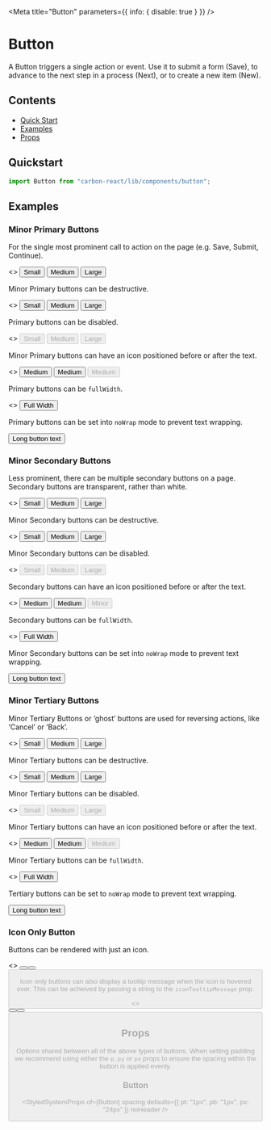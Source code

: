 
<Meta title="Button" parameters={{ info: { disable: true } }} />

# Button

A Button triggers a single action or event.
Use it to submit a form (Save), to advance to the next step in a process (Next), or to create a new item (New).

## Contents

- [Quick Start](#quick-start)
- [Examples](#examples)
- [Props](#props)

## Quickstart

```javascript
import Button from "carbon-react/lib/components/button";
```

## Examples

### Minor Primary Buttons

For the single most prominent call to action on the page (e.g. Save, Submit, Continue).

<Canvas>
  <Story name="minor/primary">
    <>
      <Button mt={2} ml={2} buttonType="primary" isMinor={true} size="small">
        Small
      </Button>
      <Button mt={2} buttonType="primary" isMinor={true} ml={2}>
        Medium
      </Button>
      <Button mt={2} buttonType="primary" isMinor={true} size="large" ml={2}>
        Large
      </Button>
    </>
  </Story>
</Canvas>

Minor Primary buttons can be destructive.

<Canvas>
  <Story name="minor/primary/destructive">
    <>
      <Button mt={2} ml={2} buttonType="primary" isMinor={true} destructive size="small">
        Small
      </Button>
      <Button mt={2} buttonType="primary" isMinor={true} destructive ml={2}>
        Medium
      </Button>
      <Button mt={2} buttonType="primary" isMinor={true} destructive size="large" ml={2}>
        Large
      </Button>
    </>
  </Story>
</Canvas>

Primary buttons can be disabled.

<Canvas>
  <Story name="minor/primary/disabled">
    <>
      <Button mt={2} ml={2} buttonType="primary" isMinor={true} disabled size="small">
        Small
      </Button>
      <Button mt={2} buttonType="primary" isMinor={true} disabled ml={2}>
        Medium
      </Button>
      <Button mt={2} buttonType="primary" isMinor={true} disabled size="large" ml={2}>
        Large
      </Button>
    </>
  </Story>
</Canvas>

Minor Primary buttons can have an icon positioned before or after the text.

<Canvas>
  <Story name="minor/primary/icon">
    <>
      <Button mt={2} ml={2} buttonType="primary" isMinor={true} iconType="print">
        Medium
      </Button>
      <Button
        mt={2}
        buttonType="primary"
        destructive
        iconType="delete"
        iconPosition="after"
        ml={2}
        isMinor={true}
      >
        Medium
      </Button>
      <Button
        mt={2}
        buttonType="primary"
        disabled
        iconType="print"
        iconPosition="after"
        ml={2}
        isMinor={true}
      >
        Medium
      </Button>
    </>
  </Story>
</Canvas>

Primary buttons can be `fullWidth`.

<Canvas>
  <Story name="minor/primary/full-width">
    <>
      <Button mt={2} buttonType="primary" isMinor={true} fullWidth>
        Full Width
      </Button>
    </>
  </Story>
</Canvas>

Primary buttons can be set into `noWrap` mode to prevent text wrapping.

<Canvas>
  <Story name="minor/primary/noWrap">
    <Button mt={2} ml={2} buttonType="primary" isMinor={true} noWrap>
      Long button text
    </Button>
  </Story>
</Canvas>

### Minor Secondary Buttons

Less prominent, there can be multiple secondary buttons on a page.
Secondary buttons are transparent, rather than white.

<Canvas>
  <Story name="minor/secondary">
    <>
      <Button mt={2} size="small" isMinor={true} ml={2}>
        Small
      </Button>
      <Button mt={2} ml={2} isMinor={true}>
        Medium
      </Button>
      <Button mt={2} size="large" ml={2} isMinor={true}>
        Large
      </Button>
    </>
  </Story>
</Canvas>

Minor Secondary buttons can be destructive.

<Canvas>
  <Story name="minor/secondary/destructive">
    <>
      <Button mt={2} destructive size="small" isMinor={true} ml={2}>
        Small
      </Button>
      <Button mt={2} destructive ml={2} isMinor={true}>
        Medium
      </Button>
      <Button mt={2} destructive size="large" ml={2} isMinor={true}>
        Large
      </Button>
    </>
  </Story>
</Canvas>

Minor Secondary buttons can be disabled.

<Canvas>
  <Story name="minor/secondary/disabled">
    <>
      <Button mt={2} size="small" disabled isMinor={true} ml={2}>
        Small
      </Button>
      <Button mt={2} disabled ml={2} isMinor={true}>
        Medium
      </Button>
      <Button mt={2} size="large" disabled ml={2} isMinor={true}>
        Large
      </Button>
    </>
  </Story>
</Canvas>

Secondary buttons can have an icon positioned before or after the text.

<Canvas>
  <Story name="minor/secondary/icon">
    <>
      <Button mt={2} iconType="print" isMinor={true} ml={2}>
        Medium
      </Button>
      <Button mt={2} destructive iconType="delete" iconPosition="after" ml={2} isMinor={true}>
        Medium
      </Button>
      <Button mt={2} disabled iconType="print" iconPosition="after" ml={2} isMinor={true}>
        Minor
      </Button>
    </>
  </Story>
</Canvas>

Secondary buttons can be `fullWidth`.

<Canvas>
  <Story name="minor/secondary/full-width">
    <>
      <Button mt={2} buttonType="secondary" isMinor={true} fullWidth>
        Full Width
      </Button>
    </>
  </Story>
</Canvas>

Minor Secondary buttons can be set into `noWrap` mode to prevent text wrapping.

<Canvas>
  <Story name="minor/secondary/noWrap" parameters={{ chromatic: { disable: true } }}>
    <Button mt={2} buttonType="secondary" isMinor={true} noWrap>
      Long button text
    </Button>
  </Story>
</Canvas>

### Minor Tertiary Buttons

Minor Tertiary Buttons or ‘ghost’ buttons are used for reversing actions, like ‘Cancel’ or ‘Back’.

<Canvas>
  <Story name="minor/tertiary">
    <>
      <Button mt={2} buttonType="tertiary" size="small" isMinor={true} ml={2}>
        Small
      </Button>
      <Button mt={2} buttonType="tertiary" ml={2} isMinor={true}>
        Medium
      </Button>
      <Button mt={2} buttonType="tertiary" size="large" ml={2} isMinor={true}>
        Large
      </Button>
    </>
  </Story>
</Canvas>

Minor Tertiary buttons can be destructive.

<Canvas>
  <Story name="minor/tertiary/destructive">
    <>
      <Button mt={2} buttonType="tertiary" destructive size="small" isMinor={true} ml={2}>
        Small
      </Button>
      <Button mt={2} buttonType="tertiary" destructive ml={2} isMinor={true}>
        Medium
      </Button>
      <Button mt={2} buttonType="tertiary" destructive size="large" ml={2} isMinor={true}>
        Large
      </Button>
    </>
  </Story>
</Canvas>

Minor Tertiary buttons can be disabled.

<Canvas>
  <Story name="minor/tertiary/disabled">
    <>
      <Button mt={2} buttonType="tertiary" disabled size="small" isMinor={true} ml={2}>
        Small
      </Button>
      <Button mt={2} buttonType="tertiary" disabled ml={2} isMinor={true}>
        Medium
      </Button>
      <Button mt={2} buttonType="tertiary" disabled size="large" ml={2} isMinor={true}>
        Large
      </Button>
    </>
  </Story>
</Canvas>

Minor Tertiary buttons can have an icon positioned before or after the text.

<Canvas>
  <Story name="minor/tertiary/icon">
    <>
      <Button mt={2} buttonType="tertiary" iconType="print" isMinor={true} ml={2}>
        Medium
      </Button>
      <Button
        mt={2}
        buttonType="tertiary"
        destructive
        iconType="delete"
        iconPosition="after"
        ml={2}
        isMinor={true}
      >
        Medium
      </Button>
      <Button
        mt={2}
        buttonType="tertiary"
        disabled
        iconType="print"
        iconPosition="after"
        ml={2}
        isMinor={true}
      >
        Medium
      </Button>
    </>
  </Story>
</Canvas>

Minor Tertiary buttons can be `fullWidth`.

<Canvas>
  <Story name="minor/tertiary/full-width">
    <>
      <Button mt={2} buttonType="tertiary" isMinor={true} fullWidth>
        Full Width
      </Button>
    </>
  </Story>
</Canvas>

Tertiary buttons can be set to `noWrap` mode to prevent text wrapping.

<Canvas>
  <Story name="minor/tertiary/noWrap" parameters={{ chromatic: { disable: true } }}>
    <Button mt={2} buttonType="tertiary" isMinor={true} noWrap>
      Long button text
    </Button>
  </Story>
</Canvas>

### Icon Only Button

Buttons can be rendered with just an icon.

<Canvas>
  <Story name="minor/icon only button">
    <>
      <Button
        mt={2}
        ml={2}
        buttonType="primary"
        size="small"
        iconType="bin"
        aria-label="Delete"
        isMinor={true}
      />
      <Button mt={2} destructive ml={2} iconType="bin" aria-label="Delete" />
      <Button
        mt={2}
        disabled
        size="large"
        ml={2}
        iconType="bin"
        aria-label="Delete"
      />
    </>
  </Story>
</Canvas>

Icon only buttons can also display a tooltip message when the icon is hovered over. This can be acheived by passing a string to the `iconTooltipMessage` prop.

<Canvas>
  <Story
    name="minor/icon only button with tooltip"
    parameters={{ chromatic: { disable: true } }}
  >
    <>
      <Button
        mt={2}
        ml={2}
        buttonType="primary"
        size="small"
        iconType="bin"
        iconTooltipMessage="This is a tooltip"
        isMinor={true}
        aria-label="Delete"
      />
      <Button
        destructive
        mt={2}
        ml={2}
        iconType="bin"
        iconTooltipMessage="This is a tooltip"
        isMinor={true}
        aria-label="Delete"
      />
      <Button
        mt={2}
        disabled
        size="large"
        ml={2}
        iconType="bin"
        iconTooltipMessage="This is a tooltip"
        aria-label="Delete"
      />
    </>
  </Story>
</Canvas>


## Props

Options shared between all of the above types of buttons. When setting padding we recommend using either the `p`, `py`
or `px` props to ensure the spacing within the button is applied evenly.

### Button

<StyledSystemProps
  of={Button}
  spacing
  defaults={{ pt: "1px", pb: "1px", px: "24px" }}
  noHeader
/>

